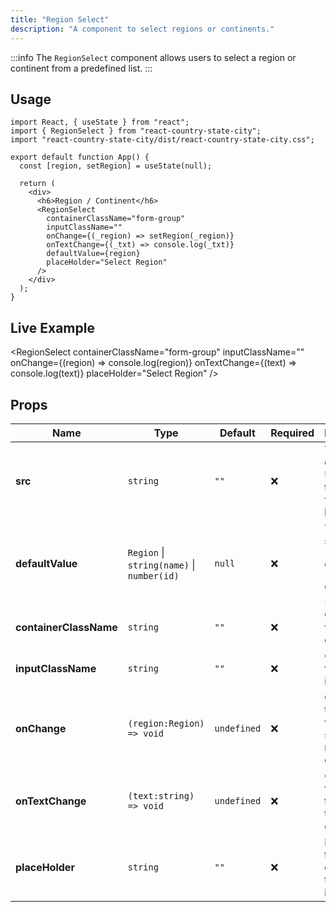 ```yaml
---
title: "Region Select"
description: "A component to select regions or continents."
---
```



:::info
The `RegionSelect` component allows users to select a region or continent from a predefined list.
:::

## Usage

```tsx
import React, { useState } from "react";
import { RegionSelect } from "react-country-state-city";
import "react-country-state-city/dist/react-country-state-city.css";

export default function App() {
  const [region, setRegion] = useState(null);

  return (
    <div>
      <h6>Region / Continent</h6>
      <RegionSelect
        containerClassName="form-group"
        inputClassName=""
        onChange={(_region) => setRegion(_region)}
        onTextChange={(_txt) => console.log(_txt)}
        defaultValue={region}
        placeHolder="Select Region"
      />
    </div>
  );
}
```

## Live Example

<RegionSelect
  containerClassName="form-group"
  inputClassName=""
  onChange={(region) => console.log(region)}
  onTextChange={(text) => console.log(text)}
  placeHolder="Select Region"
/>

## Props

| Name                 | Type                         | Default     | Required | Description                                                   |
| -------------------- | ---------------------------- | ----------- | -------- | ------------------------------------------------------------- |
| **src**                | `string`                     | `""`        | ❌       | The relative or absolute URL where the data files are hosted. |
| **defaultValue**       | `Region` \| `string(name)` \| `number(id)` | `null`      | ❌       | The current selected `region object` or `region name` or `region id`.                                 |
| **containerClassName** | `string`                     | `""`        | ❌       | CSS class for the container.                                  |
| **inputClassName**     | `string`                     | `""`        | ❌       | CSS class for the input box.                                  |
| **onChange**           | `(region:Region) => void`   | `undefined` | ❌       | Callback triggered when the selected region changes.          |
| **onTextChange**       | `(text:string) => void`     | `undefined` | ❌       | Callback fired when the input text changes.                   |
| **placeHolder**       | `string`                     | `""`        | ❌       | Placeholder text displayed in the empty input.                |

